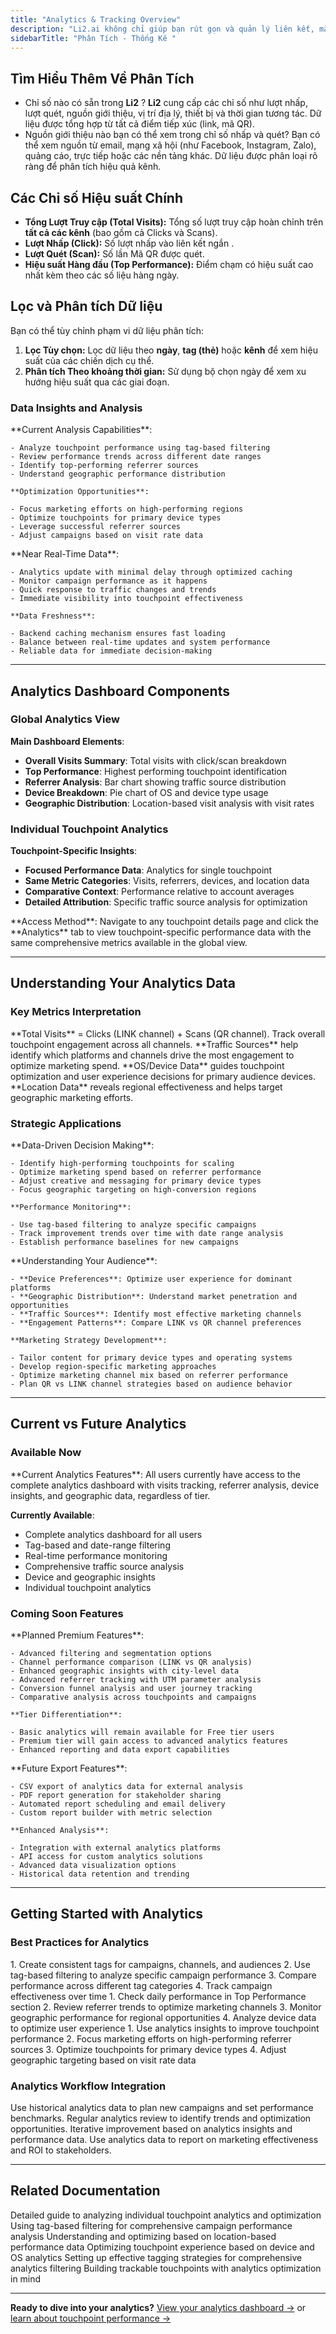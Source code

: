 ```yaml
---
title: "Analytics & Tracking Overview"
description: "Li2.ai không chỉ giúp bạn rút gọn và quản lý liên kết, mà còn cung cấp bộ công cụ phân tích mạnh mẽ để đo lường hiệu quả chiến dịch marketing theo thời gian thực."
sidebarTitle: "Phân Tích - Thống Kê "
---
```


## Tìm Hiểu Thêm Về Phân Tích

- Chỉ số nào có sẵn trong **Li2** ? **Li2** cung cấp các chỉ số như lượt nhấp, lượt quét, nguồn giới thiệu, vị trí địa lý, thiết bị và thời gian tương tác. Dữ liệu được tổng hợp từ tất cả điểm tiếp xúc (link, mã QR).
- Nguồn giới thiệu nào bạn có thể xem trong chỉ số nhấp và quét? Bạn có thể xem nguồn từ email, mạng xã hội (như Facebook, Instagram, Zalo), quảng cáo, trực tiếp hoặc các nền tảng khác. Dữ liệu được phân loại rõ ràng để phân tích hiệu quả kênh.

## Các Chỉ số Hiệu suất Chính

- **Tổng Lượt Truy cập (Total Visits):** Tổng số lượt truy cập hoàn chỉnh trên **tất cả các kênh** (bao gồm cả Clicks và Scans).
- **Lượt Nhấp (Click):** Số lượt nhấp vào liên kết ngắn .
- **Lượt Quét (Scan):** Số lần Mã QR được quét.
- **Hiệu suất Hàng đầu (Top Performance):** Điểm chạm có hiệu suất cao nhất kèm theo các số liệu hàng ngày.

## Lọc và Phân tích Dữ liệu

Bạn có thể tùy chỉnh phạm vi dữ liệu phân tích:

1. **Lọc Tùy chọn:** Lọc dữ liệu theo **ngày**, **tag (thẻ)** hoặc **kênh** để xem hiệu suất của các chiến dịch cụ thể.
2. **Phân tích Theo khoảng thời gian:** Sử dụng bộ chọn ngày để xem xu hướng hiệu suất qua các giai đoạn.

### Data Insights and Analysis

<AccordionGroup>
  <Accordion title="Performance insights">
    **Current Analysis Capabilities**:

    - Analyze touchpoint performance using tag-based filtering
    - Review performance trends across different date ranges
    - Identify top-performing referrer sources
    - Understand geographic performance distribution

    **Optimization Opportunities**:

    - Focus marketing efforts on high-performing regions
    - Optimize touchpoints for primary device types
    - Leverage successful referrer sources
    - Adjust campaigns based on visit rate data
  </Accordion>
  <Accordion title="Real-time monitoring">
    **Near Real-Time Data**:

    - Analytics update with minimal delay through optimized caching
    - Monitor campaign performance as it happens
    - Quick response to traffic changes and trends
    - Immediate visibility into touchpoint effectiveness

    **Data Freshness**:

    - Backend caching mechanism ensures fast loading
    - Balance between real-time updates and system performance
    - Reliable data for immediate decision-making
  </Accordion>
</AccordionGroup>

---

## Analytics Dashboard Components

### Global Analytics View

**Main Dashboard Elements**:

- **Overall Visits Summary**: Total visits with click/scan breakdown
- **Top Performance**: Highest performing touchpoint identification
- **Referrer Analysis**: Bar chart showing traffic source distribution
- **Device Breakdown**: Pie chart of OS and device type usage
- **Geographic Distribution**: Location-based visit analysis with visit rates

### Individual Touchpoint Analytics

**Touchpoint-Specific Insights**:

- **Focused Performance Data**: Analytics for single touchpoint
- **Same Metric Categories**: Visits, referrers, devices, and location data
- **Comparative Context**: Performance relative to account averages
- **Detailed Attribution**: Specific traffic source analysis for optimization

<Note>
  **Access Method**: Navigate to any touchpoint details page and click the **Analytics** tab to view touchpoint-specific performance data with the same comprehensive metrics available in the global view.
</Note>

---

## Understanding Your Analytics Data

### Key Metrics Interpretation

<CardGroup cols={2}>
  <Card title="Visit vs Click vs Scan" icon="mouse-pointer" color="#7C3AED">
    **Total Visits** = Clicks (LINK channel) + Scans (QR channel). Track overall touchpoint engagement across all channels.
  </Card>
  <Card title="Referrer Insights" icon="link" color="#A855F7">
    **Traffic Sources** help identify which platforms and channels drive the most engagement to optimize marketing spend.
  </Card>
  <Card title="Device Analytics" icon="devices" color="#7C3AED">
    **OS/Device Data** guides touchpoint optimization and user experience decisions for primary audience devices.
  </Card>
  <Card title="Geographic Performance" icon="map" color="#A855F7">
    **Location Data** reveals regional effectiveness and helps target geographic marketing efforts.
  </Card>
</CardGroup>

### Strategic Applications

<AccordionGroup>
  <Accordion title="Campaign optimization">
    **Data-Driven Decision Making**:

    - Identify high-performing touchpoints for scaling
    - Optimize marketing spend based on referrer performance
    - Adjust creative and messaging for primary device types
    - Focus geographic targeting on high-conversion regions

    **Performance Monitoring**:

    - Use tag-based filtering to analyze specific campaigns
    - Track improvement trends over time with date range analysis
    - Establish performance baselines for new campaigns
  </Accordion>
  <Accordion title="Audience insights">
    **Understanding Your Audience**:

    - **Device Preferences**: Optimize user experience for dominant platforms
    - **Geographic Distribution**: Understand market penetration and opportunities
    - **Traffic Sources**: Identify most effective marketing channels
    - **Engagement Patterns**: Compare LINK vs QR channel preferences

    **Marketing Strategy Development**:

    - Tailor content for primary device types and operating systems
    - Develop region-specific marketing approaches
    - Optimize marketing channel mix based on referrer performance
    - Plan QR vs LINK channel strategies based on audience behavior
  </Accordion>
</AccordionGroup>

---

## Current vs Future Analytics

### Available Now

<Note>
  **Current Analytics Features**: All users currently have access to the complete analytics dashboard with visits tracking, referrer analysis, device insights, and geographic data, regardless of tier.
</Note>

**Currently Available**:

- Complete analytics dashboard for all users
- Tag-based and date-range filtering
- Real-time performance monitoring
- Comprehensive traffic source analysis
- Device and geographic insights
- Individual touchpoint analytics

### Coming Soon Features

<AccordionGroup>
  <Accordion title="Advanced analytics (Premium) 🔄">
    **Planned Premium Features**:

    - Advanced filtering and segmentation options
    - Channel performance comparison (LINK vs QR analysis)
    - Enhanced geographic insights with city-level data
    - Advanced referrer tracking with UTM parameter analysis
    - Conversion funnel analysis and user journey tracking
    - Comparative analysis across touchpoints and campaigns

    **Tier Differentiation**:

    - Basic analytics will remain available for Free tier users
    - Premium tier will gain access to advanced analytics features
    - Enhanced reporting and data export capabilities
  </Accordion>
  <Accordion title="Data export and reporting 🔄">
    **Future Export Features**:

    - CSV export of analytics data for external analysis
    - PDF report generation for stakeholder sharing
    - Automated report scheduling and email delivery
    - Custom report builder with metric selection

    **Enhanced Analysis**:

    - Integration with external analytics platforms
    - API access for custom analytics solutions
    - Advanced data visualization options
    - Historical data retention and trending
  </Accordion>
</AccordionGroup>

---

## Getting Started with Analytics

### Best Practices for Analytics

<Steps>
  <Step title="Set up organized tagging">
    1. Create consistent tags for campaigns, channels, and audiences
    2. Use tag-based filtering to analyze specific campaign performance
    3. Compare performance across different tag categories
    4. Track campaign effectiveness over time
  </Step>
  <Step title="Regular monitoring routine">
    1. Check daily performance in Top Performance section
    2. Review referrer trends to optimize marketing channels
    3. Monitor geographic performance for regional opportunities
    4. Analyze device data to optimize user experience
  </Step>
  <Step title="Data-driven optimization">
    1. Use analytics insights to improve touchpoint performance
    2. Focus marketing efforts on high-performing referrer sources
    3. Optimize touchpoints for primary device types
    4. Adjust geographic targeting based on visit rate data
  </Step>
</Steps>

### Analytics Workflow Integration

<CardGroup cols={2}>
  <Card title="Campaign Planning" icon="calendar" color="#10B981">
    Use historical analytics data to plan new campaigns and set performance benchmarks.
  </Card>
  <Card title="Performance Monitoring" icon="monitor" color="#10B981">
    Regular analytics review to identify trends and optimization opportunities.
  </Card>
  <Card title="Optimization Cycles" icon="refresh" color="#10B981">
    Iterative improvement based on analytics insights and performance data.
  </Card>
  <Card title="Strategic Reporting" icon="presentation" color="#10B981">
    Use analytics data to report on marketing effectiveness and ROI to stakeholders.
  </Card>
</CardGroup>

---

## Related Documentation

<CardGroup cols={3}>
  <Card title="Touchpoint Performance" icon="chart-bar" href="/analytics/touchpoint-performance">
    Detailed guide to analyzing individual touchpoint analytics and optimization
  </Card>
  <Card title="Campaign Analytics" icon="target" href="/analytics/campaign-analytics">
    Using tag-based filtering for comprehensive campaign performance analysis
  </Card>
  <Card title="Geographic Insights" icon="globe" href="/analytics/geographic-insights">
    Understanding and optimizing based on location-based performance data
  </Card>
  <Card title="Device Analytics" icon="devices" href="/analytics/device-analytics">
    Optimizing touchpoint experience based on device and OS analytics
  </Card>
  <Card title="Tags Management" icon="tags" href="/organization/tags">
    Setting up effective tagging strategies for comprehensive analytics filtering
  </Card>
  <Card title="Creating Touchpoints" icon="plus" href="/touchpoints/creating-touchpoints">
    Building trackable touchpoints with analytics optimization in mind
  </Card>
</CardGroup>

---

**Ready to dive into your analytics?** [View your analytics dashboard →](https://app.li2.ai/analytics) or [learn about touchpoint performance →](/analytics/touchpoint-performance)